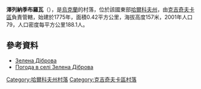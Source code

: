 {{coord|49|17|20|N|35|48|27|E|scale:100000_region:UA|display=title}}

'''澤列納季布羅瓦'''（{{lang-uk|Зелена Діброва}}），是[[烏克蘭|烏克蘭]]的村落，位於該國東部[[哈爾科夫州|哈爾科夫州]]，由[[克吉奇夫卡區|克吉奇夫卡區]]負責管轄，始建於1775年，面積0.42平方公里，海拔高度157米，2001年人口79，人口密度每平方公里188.1人。

==參考資料==
* [http://w1.c1.rada.gov.ua/pls/z7502/A005?rdat1=09.01.2009&rf7571=33308 Зелена Діброва]
* [http://weather.in.ua/ua/har'kovskaja/8805 Погода в селі Зелена Діброва] {{Wayback|url=http://weather.in.ua/ua/har%27kovskaja/8805 |date=20160323025318 }}

{{DEFAULTSORT:Зелена Діброва}}
[[Category:哈爾科夫州村落|Category:哈爾科夫州村落]]
[[Category:克吉奇夫卡區村落|Category:克吉奇夫卡區村落]]


{{Kharkiv-geo-stub}}